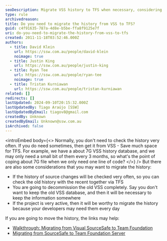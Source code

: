 ```yaml
---
seoDescription: Migrate VSS history to TFS when necessary, considering frequent check-ins, decommissioning old VSS, or active projects.
type: rule
archivedreason:
title: Do you need to migrate the history from VSS to TFS?
guid: c4f91635-787a-4d8e-b5be-ffa8f9125e7f
uri: do-you-need-to-migrate-the-history-from-vss-to-tfs
created: 2011-11-18T03:52:46.000Z
authors:
  - title: David Klein
    url: https://ssw.com.au/people/david-klein
    noimage: true
  - title: Justin King
    url: https://ssw.com.au/people/justin-king
  - title: Ryan Tee
    url: https://ssw.com.au/people/ryan-tee
    noimage: true
  - title: Tristan Kurniawan
    url: https://ssw.com.au/people/tristan-kurniawan
related: []
redirects: []
lastUpdated: 2024-09-10T20:15:32.000Z
lastUpdatedBy: Tiago Araújo [SSW]
lastUpdatedByEmail: tiagov8@gmail.com
createdBy: Unknown
createdByEmail: Unknown@ssw.com.au
isArchived: false
---
```


<introEmbed
  body={<>
Normally, you don't need to check the history very often. If you do need sometimes, then get it from VSS - Save much space for TFS. For example, we have a about 7G VSS history database, and we may only need a small bit of them every 3 months, so what's the point of coping about 7G file when we only need one line of code?
  </>}
/>
But there are also some considerations that you may want to migrate the history:

* If the history of source changes will be checked very often, so you can check the old history with the recent together via TFS
* You are going to decommission the old VSS completely. Say you don't want to keep the old VSS database, and then it will be necessary to keep the information somewhere
* If the project is very active, then it will be worthy to migrate the history because your developers may need them every day

If you are going to move the history, the links may help:

* [Walkthrough: Migrating from Visual SourceSafe to Team Foundation](https://learn.microsoft.com/en-us/previous-versions/visualstudio/visual-studio-2008/ms181247(v=vs.90?WT.mc_id=DOP-MVP-33518)?redirectedfrom=MSDN)
* [Migrating from SourceSafe to Team Foundation Server](https://devblogs.microsoft.com/buckh/migrating-from-sourcesafe-to-team-foundation-server/?WT.mc_id=DOP-MVP-33518)
